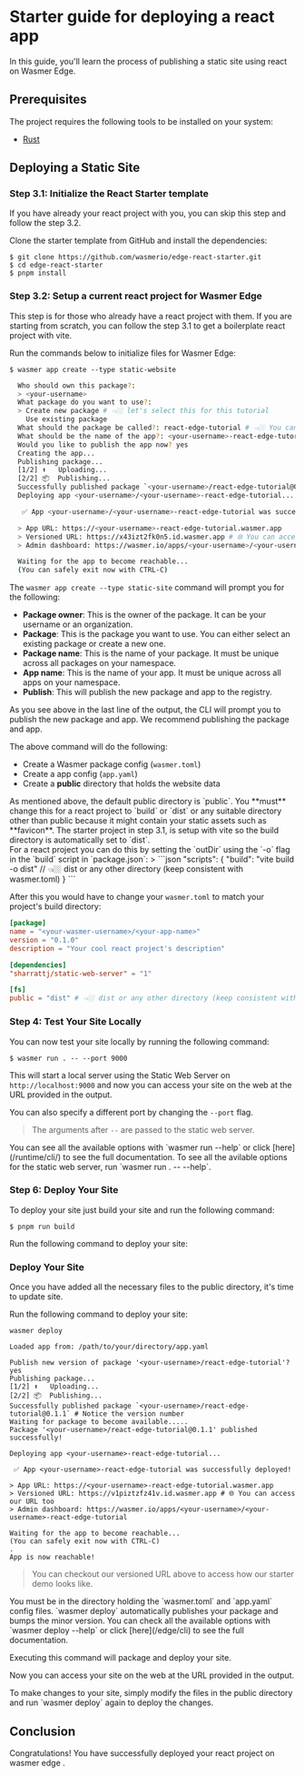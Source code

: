 
# Starter guide for deploying a react app

In this guide, you'll learn the process of publishing a static site using react on Wasmer Edge.

## Prerequisites

The project requires the following tools to be installed on your system:

- [Rust](https://www.rust-lang.org/tools/install)

## Deploying a Static Site

<Steps>

<Install />

<CliVersionCallout />

<Login />

### Step 3.1: Initialize the React Starter template

<Callout type="info" emoji="ℹ️">
  If you have already your react project with you, you can skip this step and
  follow the step 3.2.
</Callout>

Clone the starter template from GitHub and install the dependencies:

```shell copy
$ git clone https://github.com/wasmerio/edge-react-starter.git
$ cd edge-react-starter
$ pnpm install
```

### Step 3.2: Setup a current react project for Wasmer Edge

<Callout type="info" emoji="ℹ️">
  This step is for those who already have a react project with them. If you are
  starting from scratch, you can follow the step 3.1 to get a boilerplate react
  project with vite.
</Callout>

Run the commands below to initialize files for Wasmer Edge:

```shell copy
$ wasmer app create --type static-website
```

```bash
  Who should own this package?:
  > <your-username>
  What package do you want to use?:
  > Create new package # 👈🏼 let's select this for this tutorial
    Use existing package
  What should the package be called?: react-edge-tutorial # 👈🏼 You can choose any name you like
  What should be the name of the app?: <your-username>-react-edge-tutorial
  Would you like to publish the app now? yes
  Creating the app...
  Publishing package...
  [1/2] ⬆️   Uploading...
  [2/2] 📦  Publishing...
  Successfully published package `<your-username>/react-edge-tutorial@0.1.0`
  Deploying app <your-username>/<your-username>-react-edge-tutorial...

   ✅ App <your-username>/<your-username>-react-edge-tutorial was successfully deployed!

  > App URL: https://<your-username>-react-edge-tutorial.wasmer.app
  > Versioned URL: https://x43izt2fk0n5.id.wasmer.app # 🌐 You can access our URL too
  > Admin dashboard: https://wasmer.io/apps/<your-username>/<your-username>-react-edge-tutorial

  Waiting for the app to become reachable...
  (You can safely exit now with CTRL-C)
```

The `wasmer app create --type static-site` command will prompt you for the following:

- **Package owner**: This is the owner of the package. It can be your username or an organization.
- **Package**: This is the package you want to use. You can either select an existing package or create a new one.
- **Package name**: This is the name of your package. It must be unique across all packages on your namespace.
- **App name**: This is the name of your app. It must be unique across all apps on your namespace.
- **Publish**: This will publish the new package and app to the registry.

<Callout type="default" emoji="⚙️">
  As you see above in the last line of the output, the CLI will prompt you to
  publish the new package and app. We recommend publishing the package and app.
</Callout>

The above command will do the following:

- Create a Wasmer package config (`wasmer.toml`)
- Create a app config (`app.yaml`)
- Create a **public** directory that holds the website data

<Callout type="default" emoji="⚙️">
  As mentioned above, the default public directory is `public`. You **must**
  change this for a react project to `build` or `dist` or any suitable directory
  other than public because it might contain your static assets such as
  **favicon**. The starter project in step 3.1, is setup with vite so the build
  directory is automatically set to `dist`.
  <br /> For a react project you can do this by setting the `outDir` using the `-o`
  flag in the `build` script in `package.json`:
>
  ```json
  "scripts": {
    "build": "vite build -o dist" // 👈🏼 dist or any other directory (keep consistent with wasmer.toml)
  }
  ```
</Callout>

After this you would have to change your `wasmer.toml` to match your project's build directory:

```toml copy filename="wasmer.toml"
[package]
name = "<your-wasmer-username>/<your-app-name>"
version = "0.1.0"
description = "Your cool react project's description"

[dependencies]
"sharrattj/static-web-server" = "1"

[fs]
public = "dist" # 👈🏼 dist or any other directory (keep consistent with package.json)
```

### Step 4: Test Your Site Locally

You can now test your site locally by running the following command:

```shell copy
$ wasmer run . -- --port 9000
```

This will start a local server using the Static Web Server on `http://localhost:9000` and now you can access your site on the web at the URL provided in the output.

<StaticSite image={edgeReactImg} />

You can also specify a different port by changing the `--port` flag.

> The arguments after `--` are passed to the static web server.

<Callout type="info" emoji="ℹ️">
  You can see all the available options with `wasmer run --help` or click
  [here](/runtime/cli/) to see the full documentation. To see all the avilable
  options for the static web server, run `wasmer run . -- --help`.
</Callout>

### Step 6: Deploy Your Site

To deploy your site just build your site and run the following command:

```shell copy
$ pnpm run build
```

Run the following command to deploy your site:

### Deploy Your Site

Once you have added all the necessary files to the public directory, it's time to update site.

Run the following command to deploy your site:

```shell copy
wasmer deploy
```

```shell
Loaded app from: /path/to/your/directory/app.yaml

Publish new version of package '<your-username>/react-edge-tutorial'? yes
Publishing package...
[1/2] ⬆️   Uploading...
[2/2] 📦  Publishing...
Successfully published package `<your-username>/react-edge-tutorial@0.1.1` # Notice the version number
Waiting for package to become available.....
Package '<your-username>/react-edge-tutorial@0.1.1' published successfully!

Deploying app <your-username>-react-edge-tutorial...

 ✅ App <your-username>-react-edge-tutorial was successfully deployed!

> App URL: https://<your-username>-react-edge-tutorial.wasmer.app
> Versioned URL: https://v1piztzfz41v.id.wasmer.app # 🌐 You can access our URL too
> Admin dashboard: https://wasmer.io/apps/<your-username>/<your-username>-react-edge-tutorial

Waiting for the app to become reachable...
(You can safely exit now with CTRL-C)
.
App is now reachable!
```

> You can checkout our versioned URL above to access how our starter demo looks like.

<Callout type="info" emoji="ℹ️">
  You must be in the directory holding the `wasmer.toml` and `app.yaml` config
  files.
</Callout>

<Callout type="info" emoji="ℹ️">
  `wasmer deploy` automatically publishes your package and bumps the minor
  version. You can check all the available options with `wasmer deploy --help`
  or click [here](/edge/cli) to see the full documentation.
</Callout>

Executing this command will package and deploy your site.

Now you can access your site on the web at the URL provided in the output.

<Callout type="default" emoji="♺">
  To make changes to your site, simply modify the files in the public directory
  and run `wasmer deploy` again to deploy the changes.
</Callout>

<StaticSite image={edgeReactImg} />

</Steps>

## Conclusion

Congratulations! You have successfully deployed your react project on wasmer edge .
